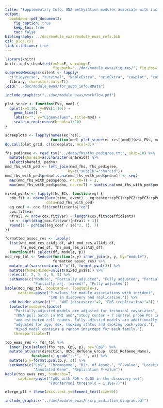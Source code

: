 ```yaml
---
title: "Supplementary Info: DNA methylation modules associate with incident cardiovascular disease and cumulative risk factor exposure"
output:
  bookdown::pdf_document2:
    fig_caption: true
    keep_tex: true
    toc: false
bibliography: ../doc/module_ewas/module_ewas_refs.bib
csl: plos.csl
link-citations: true
---
```


```r
library(knitr)
knitr::opts_chunk$set(echo=F, warning=F,
                      fig.path="../doc/module_ewas/figures/", fig.pos="h")
suppressMessages(silent <- lapply(
  c("tidyverse", "survival", "kableExtra", "gridExtra", "cowplot", "coxme"), 
  library, character.only=T))
load("../doc/module_ewas/for_supp_info.RData")
```

\newcommand{\beginsupplement}{
  \setcounter{table}{0}  
  \renewcommand{\thetable}{S\arabic{table}} 
  \setcounter{figure}{0} 
  \renewcommand{\thefigure}{S\arabic{figure}}
}

\beginsupplement

```r
include_graphics("../doc/module_ewas/workflow.pdf")
```

```r
plot_scree <- function(EVs, mod) {
  qplot(x=1:10, y=EVs[1:10]) +
    geom_line() +
    labs(x="", y="Eigenvalues", title=mod) +
    scale_x_continuous(breaks=1:10)
}

screeplots <- lapply(names(ec_res), 
                     function(mod) plot_scree(ec_res[[mod]]$whi_EVs, mod))
do.call(plot_grid, c(screeplots, ncol=3))
```

```r
fhs_pedigree <- read_tsv("../data/fhs/fhs_pedigree.txt", skip=10) %>%
  mutate(shareid=as.character(shareid)) %>%
  select(shareid, pedno)
nmd_fhs_with_ped <- left_join(nmd_fhs, fhs_pedigree, 
                             by=c("subjID"="shareid"))
nmd_fhs_with_ped$pedno[is.na(nmd_fhs_with_ped$pedno)] <- seq(
  max(nmd_fhs_with_ped$pedno, na.rm=T) + 1, 
  max(nmd_fhs_with_ped$pedno, na.rm=T) + sum(is.na(nmd_fhs_with_ped$pedno)))

mixed_pvals <- lapply(fhs_ECs, function(eg) {
  cox.fit <- coxme(Surv(time, event) ~ eg+center+cpPC1+cpPC2+cpPC3+cpPC4+cpPC5+cpPC6+cpPC7+CD4T+CD8T+Bcell+Mono+NK+Gran+(1|pedno), 
                   data=nmd_fhs_with_ped)
  eg_coef <- cox.fit$coefficients["eg"]
  cox.fit$var
  nfrail <- nrow(cox.fit$var) - length(cox.fit$coefficients)
  se <- sqrt(diag(cox.fit$var)[nfrail + 1])
  round(1 - pchisq((eg_coef / se)^2, 1), 7)
})

formatted_assoc_res <- lapply(
  list(whi_mod_res_ccAdj_df, whi_mod_res_allAdj_df, 
       fhs_mod_res_df, fhs_mod_res_allAdj_df),
  function(df) select(df, module, p))
mod_rep_tbl <- Reduce(function(x,y) inner_join(x, y, by="module"), 
                      formatted_assoc_res) %>%
  mutate_at(vars(contains("^p")), format.pval(3)) %>%
  mutate(fhsRepMixed=unlist(mixed_pvals)) %>%
  select(1, 2, 3, 4, 6, 5) %>%
  setNames(c("Module", "Partially adjusted", "Fully adjusted", "Partially adj.",
             "Partially adj. (mixed)", "Fully adjusted"))
kable(mod_rep_tbl, booktabs=T, longtable=T,
      caption=paste("P-values for module associations with incident",
                    "CVD in discovery and replication.")) %>%
  add_header_above(c("", "WHI (discovery)"=2, "FHS (replication)"=3)) %>%
  footnote(number=c(paste(
    "Partially-adjusted models are adjusted for technical covariates",
    "(DNA pull batch in WHI and","study center + 7 control probe PCs in FHS)",
    "and estimated cell counts. Fully-adjusted models are additionally",
    "adjusted for age, sex, smoking status and smoking pack-years."),
    "Mixed model contains a random intercept for each family."), 
    threeparttable=T)
```

```r
top_ewas_res <- fdr_tbl %>%
  inner_join(select(fhs_res, CpG, p), by="CpG") %>% 
  mutate_at(vars(direction, UCSC_RefGene_Group, UCSC_RefGene_Name), 
            function(x) gsub(";.*", "", x)) %>%
  mutate(p.y=format.pval(p.y, 3)) %>%
  setNames(c("CpG", "Chromosome", "Dir. of Assoc.", "P-value", "Location", 
             "Annotated Gene", "Replication P-value"))
kable(top_ewas_res, booktabs=T, 
      caption=paste("CpGs with FDR < 0.05 in the discovery set", 
                    "(Bonferroni threshold = 1.18e-7)"))
```

```r
eforge_plt + theme(axis.text.y=element_text(size=9))
```

```r
include_graphics("../doc/module_ewas/hscrp_mediation_diagram.pdf")
```
